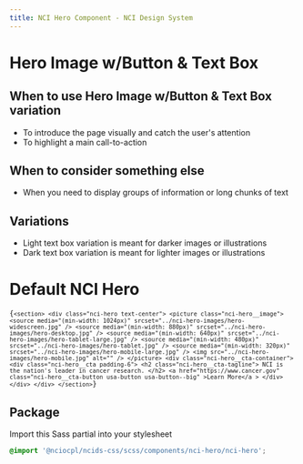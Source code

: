 ```yaml
---
title: NCI Hero Component - NCI Design System
---
```


# Hero Image w/Button & Text Box

## When to use Hero Image w/Button & Text Box variation

- To introduce the page visually and catch the user's attention
- To highlight a main call-to-action

## When to consider something else

- When you need to display groups of information or long chunks of text

## Variations

- Light text box variation is meant for darker images or illustrations
- Dark text box variation is meant for lighter images or illustrations

# Default NCI Hero

<Code className="html">{`
    <section>
        <div class="nci-hero text-center">
            <picture class="nci-hero__image">
                <source
                    media="(min-width: 1024px)"
                    srcset="../nci-hero-images/hero-widescreen.jpg"
                />
                <source
                    media="(min-width: 880px)"
                    srcset="../nci-hero-images/hero-desktop.jpg"
                />
                <source
                    media="(min-width: 640px)"
                    srcset="../nci-hero-images/hero-tablet-large.jpg"
                />
                <source
                    media="(min-width: 480px)"
                    srcset="../nci-hero-images/hero-tablet.jpg"
                />
                <source
                    media="(min-width: 320px)"
                    srcset="../nci-hero-images/hero-mobile-large.jpg"
                />
                <img src="../nci-hero-images/hero-mobile.jpg" alt="" />
            </picture>
            <div class="nci-hero__cta-container">
                <div class="nci-hero__cta padding-6">
                    <h2 class="nci-hero__cta-tagline">
                        NCI is the nation's leader in cancer research.
                    </h2>
                    <a
                        href="https://www.cancer.gov"
                        class="nci-hero__cta-button usa-button usa-button--big"
                        >Learn More</a
                    >
                </div>
            </div>
        </div>
    </section>
`}</Code>

## Package

Import this Sass partial into your stylesheet

```scss
@import '@nciocpl/ncids-css/scss/components/nci-hero/nci-hero';
```
